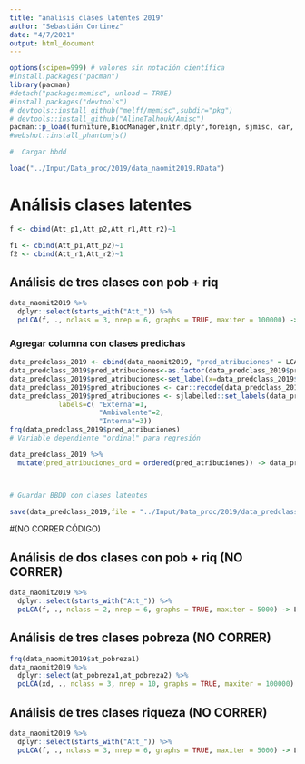 ```yaml
---
title: "analisis clases latentes 2019"
author: "Sebastián Cortinez"
date: "4/7/2021"
output: html_document
---
```



```r
options(scipen=999) # valores sin notación científica
#install.packages("pacman")
library(pacman)
#detach("package:memisc", unload = TRUE)
#install.packages("devtools")
# devtools::install_github("melff/memisc",subdir="pkg")
# devtools::install_github("AlineTalhouk/Amisc")
pacman::p_load(furniture,BiocManager,knitr,dplyr,foreign, sjmisc, car, sjlabelled, stargazer,kableExtra,corrplot,sessioninfo,readxl,pander,xtable, tidyverse, extrafont, ggplot2, forcats, ggpubr, naniar,haven, devtools,summarytools,webshot,pander,table1,gapminder,arsenal,magrittr,Gmisc,magick,htmltools,papeR,data.table,cowplot,gridExtra,reshape,poLCA,parallel,broom,Hmisc,sjPlot,nnet.texreg,MASS)
#webshot::install_phantomjs()

#  Cargar bbdd

load("../Input/Data_proc/2019/data_naomit2019.RData")
```

# Análisis clases latentes

```r
f <- cbind(Att_p1,Att_p2,Att_r1,Att_r2)~1

f1 <- cbind(Att_p1,Att_p2)~1
f2 <- cbind(Att_r1,Att_r2)~1
```

## Análisis de tres clases con pob + riq

```r
data_naomit2019 %>% 
  dplyr::select(starts_with("Att_")) %>%  
  poLCA(f, ., nclass = 3, nrep = 6, graphs = TRUE, maxiter = 100000) -> LCA_3clases_2019 # BIC = 6912.009; AIC = 6839.801

```


### Agregar columna con clases predichas

```r
data_predclass_2019 <- cbind(data_naomit2019, "pred_atribuciones" = LCA_3clases_2019$predclass)
data_predclass_2019$pred_atribuciones<-as.factor(data_predclass_2019$pred_atribuciones)
data_predclass_2019$pred_atribuciones<-set_label(x=data_predclass_2019$pred_atribuciones, label = "Atribuciones 3 clases")
data_predclass_2019$pred_atribuciones <- car::recode(data_predclass_2019$pred_atribuciones, "1=3;2=1;3=2")
data_predclass_2019$pred_atribuciones <- sjlabelled::set_labels(data_predclass_2019$pred_atribuciones,
            labels=c( "Externa"=1,
                      "Ambivalente"=2,
                      "Interna"=3))
frq(data_predclass_2019$pred_atribuciones)
# Variable dependiente "ordinal" para regresión

data_predclass_2019 %>%
  mutate(pred_atribuciones_ord = ordered(pred_atribuciones)) -> data_predclass_2019



# Guardar BBDD con clases latentes

save(data_predclass_2019,file = "../Input/Data_proc/2019/data_predclass_2019.RData")
```










#(NO CORRER CÓDIGO)


## Análisis de dos clases con pob + riq (NO CORRER)

```r
data_naomit2019 %>% 
  dplyr::select(starts_with("Att_")) %>%  
  poLCA(f, ., nclass = 2, nrep = 6, graphs = TRUE, maxiter = 5000) -> LCA_2clases # BIC = 6883.924; AIC = 6837.505
```

## Análisis de tres clases pobreza (NO CORRER)

```r
frq(data_naomit2019$at_pobreza1)
data_naomit2019 %>% 
  dplyr::select(at_pobreza1,at_pobreza2) %>%  
  poLCA(xd, ., nclass = 3, nrep = 10, graphs = TRUE, maxiter = 100000) -> LCA_3clases # BIC = 
```

## Análisis de tres clases riqueza (NO CORRER)

```r
data_naomit2019 %>% 
  dplyr::select(starts_with("Att_")) %>%  
  poLCA(f, ., nclass = 3, nrep = 6, graphs = TRUE, maxiter = 5000) -> LCA_3clases # BIC = 
```

